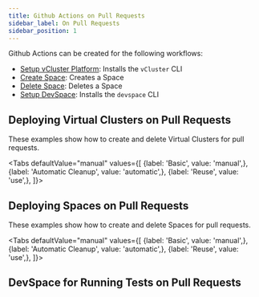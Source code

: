 ```yaml
---
title: Github Actions on Pull Requests
sidebar_label: On Pull Requests
sidebar_position: 1
---
```






Github Actions can be created for the following workflows:
- [Setup vCluster Platform](https://github.com/loft-sh/setup-vcluster): Installs the `vCluster` CLI
- [Create Space](https://github.com/loft-sh/create-space): Creates a Space
- [Delete Space](https://github.com/loft-sh/delete-space): Deletes a Space
- [Setup DevSpace](https://github.com/loft-sh/setup-devspace): Installs the `devspace` CLI

## Deploying Virtual Clusters on Pull Requests

These examples show how to create and delete Virtual Clusters for pull requests.

<Tabs
    defaultValue="manual"
    values={[
        {label: 'Basic', value: 'manual',},
        {label: 'Automatic Cleanup', value: 'automatic',},
        {label: 'Reuse', value: 'use',},
    ]}>
    <TabItem value="manual">
        <PartialIntegrationsVclusterPullRequestManual/>
    </TabItem>
    <TabItem value="use">
        <PartialIntegrationsVclusterPullRequestUse/>
    </TabItem>
    <TabItem value="automatic">
        <PartialIntegrationsVclusterPullRequestAutomatic/>
    </TabItem>
</Tabs>

## Deploying Spaces on Pull Requests

These examples show how to create and delete Spaces for pull requests.

<Tabs
    defaultValue="manual"
    values={[
        {label: 'Basic', value: 'manual',},
        {label: 'Automatic Cleanup', value: 'automatic',},
        {label: 'Reuse', value: 'use',},
    ]}>
    <TabItem value="manual">
        <PartialIntegrationsSpacePullRequestManual/>
    </TabItem>
    <TabItem value="automatic">
        <PartialIntegrationsSpacePullRequestAutomatic/>
    </TabItem>
    <TabItem value="use">
        <PartialIntegrationsSpacePullRequestReuse/>
    </TabItem>
</Tabs>

## DevSpace for Running Tests on Pull Requests

<PartialIntegrationsPullRequestDevspace/>
